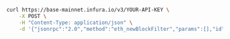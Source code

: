 
<Tabs>

<TabItem value="cURL">

```bash
curl https://base-mainnet.infura.io/v3/YOUR-API-KEY \
    -X POST \
    -H "Content-Type: application/json" \
    -d '{"jsonrpc":"2.0","method":"eth_newBlockFilter","params":[],"id":1}'
```

  </TabItem>
  
</Tabs>


